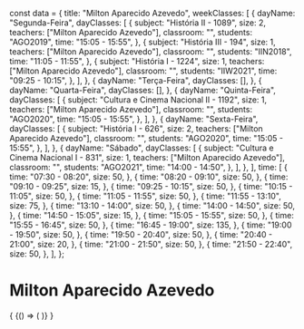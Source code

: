 const data = {
  title: "Milton Aparecido Azevedo",
  weekClasses: [
    {
      dayName: "Segunda-Feira",
      dayClasses: [
        {
          subject: "História II - 1089",
          size: 2,
          teachers: ["Milton Aparecido Azevedo"],
          classroom: "",
          students: "AGO2019",
          time: "15:05 - 15:55",
        },
        {
          subject: "História III - 194",
          size: 1,
          teachers: ["Milton Aparecido Azevedo"],
          classroom: "",
          students: "IIN2018",
          time: "11:05 - 11:55",
        },
        {
          subject: "História I - 1224",
          size: 1,
          teachers: ["Milton Aparecido Azevedo"],
          classroom: "",
          students: "IIW2021",
          time: "09:25 - 10:15",
        },
      ],
    },
    {
      dayName: "Terça-Feira",
      dayClasses: [],
    },
    {
      dayName: "Quarta-Feira",
      dayClasses: [],
    },
    {
      dayName: "Quinta-Feira",
      dayClasses: [
        {
          subject: "Cultura e Cinema Nacional II - 1192",
          size: 1,
          teachers: ["Milton Aparecido Azevedo"],
          classroom: "",
          students: "AGO2020",
          time: "15:05 - 15:55",
        },
      ],
    },
    {
      dayName: "Sexta-Feira",
      dayClasses: [
        {
          subject: "História I - 626",
          size: 2,
          teachers: ["Milton Aparecido Azevedo"],
          classroom: "",
          students: "AGO2020",
          time: "15:05 - 15:55",
        },
      ],
    },
    {
      dayName: "Sábado",
      dayClasses: [
        {
          subject: "Cultura e Cinema Nacional I - 831",
          size: 1,
          teachers: ["Milton Aparecido Azevedo"],
          classroom: "",
          students: "AGO2021",
          time: "14:00 - 14:50",
        },
      ],
    },
  ],
  time: [
    {
      time: "07:30 - 08:20",
      size: 50,
    },
    {
      time: "08:20 - 09:10",
      size: 50,
    },
    {
      time: "09:10 - 09:25",
      size: 15,
    },
    {
      time: "09:25 - 10:15",
      size: 50,
    },
    {
      time: "10:15 - 11:05",
      size: 50,
    },
    {
      time: "11:05 - 11:55",
      size: 50,
    },
    {
      time: "11:55 - 13:10",
      size: 75,
    },
    {
      time: "13:10 - 14:00",
      size: 50,
    },
    {
      time: "14:00 - 14:50",
      size: 50,
    },
    {
      time: "14:50 - 15:05",
      size: 15,
    },
    {
      time: "15:05 - 15:55",
      size: 50,
    },
    {
      time: "15:55 - 16:45",
      size: 50,
    },
    {
      time: "16:45 - 19:00",
      size: 135,
    },
    {
      time: "19:00 - 19:50",
      size: 50,
    },
    {
      time: "19:50 - 20:40",
      size: 50,
    },
    {
      time: "20:40 - 21:00",
      size: 20,
    },
    {
      time: "21:00 - 21:50",
      size: 50,
    },
    {
      time: "21:50 - 22:40",
      size: 50,
    },
  ],
};

# Milton Aparecido Azevedo

<div>
  {
    <BrowserOnly>
      {() => (
        <Grid
          title={data.title}
          weekClasses={data.weekClasses}
          time={data.time}
        />
      )}
    </BrowserOnly>
  }
</div>
